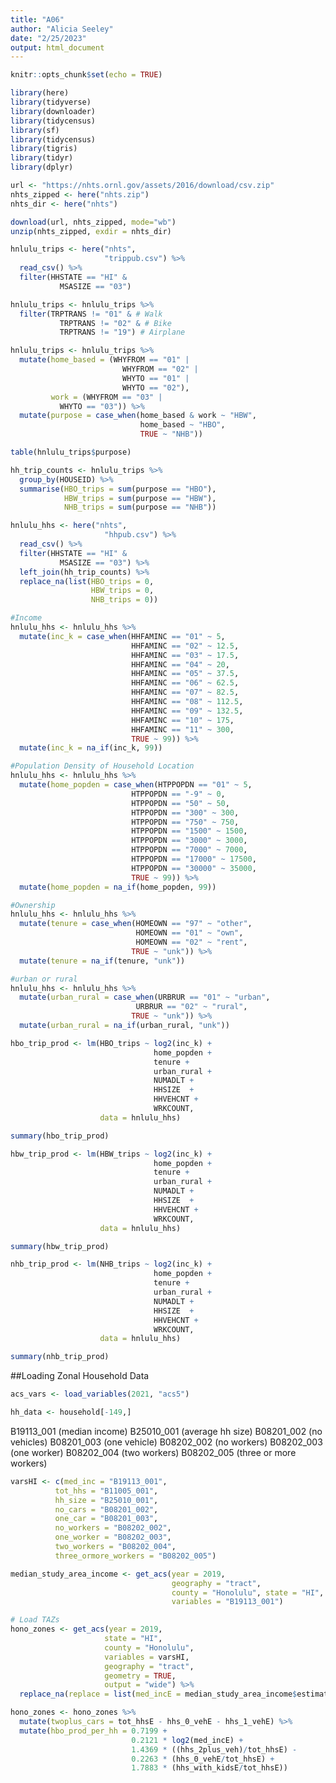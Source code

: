 ---
title: "A06"
author: "Alicia Seeley"
date: "2/25/2023"
output: html_document
---

```{r setup, include=FALSE}
knitr::opts_chunk$set(echo = TRUE)
```


```{r cars}
library(here)
library(tidyverse)
library(downloader)
library(tidycensus)
library(sf)
library(tidycensus)
library(tigris)
library(tidyr)
library(dplyr)
```

```{r}
url <- "https://nhts.ornl.gov/assets/2016/download/csv.zip"
nhts_zipped <- here("nhts.zip")
nhts_dir <- here("nhts")

download(url, nhts_zipped, mode="wb") 
unzip(nhts_zipped, exdir = nhts_dir)
```
```{r}
hnlulu_trips <- here("nhts",
                     "trippub.csv") %>%
  read_csv() %>%
  filter(HHSTATE == "HI" &
           MSASIZE == "03")
```

```{r}
hnlulu_trips <- hnlulu_trips %>%
  filter(TRPTRANS != "01" & # Walk
           TRPTRANS != "02" & # Bike
           TRPTRANS != "19") # Airplane
```

```{r}
hnlulu_trips <- hnlulu_trips %>%
  mutate(home_based = (WHYFROM == "01" |
                         WHYFROM == "02" |
                         WHYTO == "01" |
                         WHYTO == "02"),
         work = (WHYFROM == "03" |
           WHYTO == "03")) %>%
  mutate(purpose = case_when(home_based & work ~ "HBW",
                             home_based ~ "HBO",
                             TRUE ~ "NHB"))
```

```{r}
table(hnlulu_trips$purpose)
```
```{r}
hh_trip_counts <- hnlulu_trips %>%
  group_by(HOUSEID) %>%
  summarise(HBO_trips = sum(purpose == "HBO"),
            HBW_trips = sum(purpose == "HBW"),
            NHB_trips = sum(purpose == "NHB"))
```

```{r}
hnlulu_hhs <- here("nhts",
                     "hhpub.csv") %>%
  read_csv() %>%
  filter(HHSTATE == "HI" &
           MSASIZE == "03") %>%
  left_join(hh_trip_counts) %>%
  replace_na(list(HBO_trips = 0,
                  HBW_trips = 0,
                  NHB_trips = 0))
```
```{r}
#Income
hnlulu_hhs <- hnlulu_hhs %>%
  mutate(inc_k = case_when(HHFAMINC == "01" ~ 5,
                           HHFAMINC == "02" ~ 12.5,
                           HHFAMINC == "03" ~ 17.5,
                           HHFAMINC == "04" ~ 20,
                           HHFAMINC == "05" ~ 37.5,
                           HHFAMINC == "06" ~ 62.5,
                           HHFAMINC == "07" ~ 82.5,
                           HHFAMINC == "08" ~ 112.5,
                           HHFAMINC == "09" ~ 132.5,
                           HHFAMINC == "10" ~ 175,
                           HHFAMINC == "11" ~ 300,
                           TRUE ~ 99)) %>%
  mutate(inc_k = na_if(inc_k, 99))
```

```{r}
#Population Density of Household Location
hnlulu_hhs <- hnlulu_hhs %>%
  mutate(home_popden = case_when(HTPPOPDN == "01" ~ 5,
                           HTPPOPDN == "-9" ~ 0,
                           HTPPOPDN == "50" ~ 50,
                           HTPPOPDN == "300" ~ 300,
                           HTPPOPDN == "750" ~ 750,
                           HTPPOPDN == "1500" ~ 1500,
                           HTPPOPDN == "3000" ~ 3000,
                           HTPPOPDN == "7000" ~ 7000,
                           HTPPOPDN == "17000" ~ 17500,
                           HTPPOPDN == "30000" ~ 35000,
                           TRUE ~ 99)) %>%
  mutate(home_popden = na_if(home_popden, 99))
```

```{r}
#Ownership
hnlulu_hhs <- hnlulu_hhs %>%
  mutate(tenure = case_when(HOMEOWN == "97" ~ "other",
                            HOMEOWN == "01" ~ "own",
                            HOMEOWN == "02" ~ "rent",
                           TRUE ~ "unk")) %>%
  mutate(tenure = na_if(tenure, "unk"))


```

```{r}
#urban or rural
hnlulu_hhs <- hnlulu_hhs %>%
  mutate(urban_rural = case_when(URBRUR == "01" ~ "urban",
                            URBRUR == "02" ~ "rural",
                           TRUE ~ "unk")) %>%
  mutate(urban_rural = na_if(urban_rural, "unk"))
```

```{r}
hbo_trip_prod <- lm(HBO_trips ~ log2(inc_k) +
                                home_popden +
                                tenure +
                                urban_rural +
                                NUMADLT +
                                HHSIZE	+
                                HHVEHCNT +
                                WRKCOUNT,
                    data = hnlulu_hhs)
```

```{r}
summary(hbo_trip_prod)
```

```{r}
hbw_trip_prod <- lm(HBW_trips ~ log2(inc_k) +
                                home_popden +
                                tenure +
                                urban_rural +
                                NUMADLT +
                                HHSIZE	+
                                HHVEHCNT +
                                WRKCOUNT,
                    data = hnlulu_hhs)
```

```{r}
summary(hbw_trip_prod)
```

```{r}
nhb_trip_prod <- lm(NHB_trips ~ log2(inc_k) +
                                home_popden +
                                tenure +
                                urban_rural +
                                NUMADLT +
                                HHSIZE	+
                                HHVEHCNT +
                                WRKCOUNT,
                    data = hnlulu_hhs)
```

```{r}
summary(nhb_trip_prod)
```

##Loading Zonal Household Data

```{r}
acs_vars <- load_variables(2021, "acs5")
```

```{r}
hh_data <- household[-149,]
```


	
B19113_001 (median income)
B25010_001 (average hh size)
B08201_002 (no vehicles)
B08201_003 (one vehicle)
B08202_002 (no workers)
B08202_003 (one worker)
B08202_004 (two workers)
B08202_005 (three or more workers)

```{r}
varsHI <- c(med_inc = "B19113_001",
          tot_hhs = "B11005_001",
          hh_size = "B25010_001",
          no_cars = "B08201_002",
          one_car = "B08201_003",
          no_workers = "B08202_002",
          one_worker = "B08202_003",
          two_workers = "B08202_004",
          three_ormore_workers = "B08202_005")

median_study_area_income <- get_acs(year = 2019,
                                    geography = "tract",
                                    county = "Honolulu", state = "HI",
                                    variables = "B19113_001")

# Load TAZs
hono_zones <- get_acs(year = 2019, 
                     state = "HI",
                     county = "Honolulu",
                     variables = varsHI,
                     geography = "tract",
                     geometry = TRUE,
                     output = "wide") %>%
  replace_na(replace = list(med_incE = median_study_area_income$estimate[1]))
```

```{r}
hono_zones <- hono_zones %>%
  mutate(twoplus_cars = tot_hhsE - hhs_0_vehE - hhs_1_vehE) %>%
  mutate(hbo_prod_per_hh = 0.7199 + 
                           0.2121 * log2(med_incE) + 
                           1.4369 * ((hhs_2plus_veh)/tot_hhsE) -
                           0.2263 * (hhs_0_vehE/tot_hhsE) +
                           1.7883 * (hhs_with_kidsE/tot_hhsE))
```




